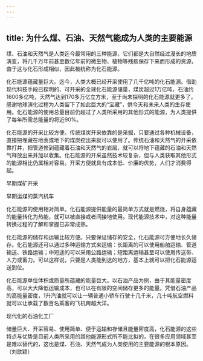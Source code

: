 ```yaml
---
---
---
```

title: 为什么煤、石油、天然气能成为人类的主要能源
---




煤、石油和天然气是人类迄今最常用的三种能源，它们都是大自然经过漫长的地质演变，将几千万年前甚至数亿年前的微生物、植物等残骸保存下来而形成的资源，由于这与化石形成相似，因此被统称为化石能源。



化石能源蕴藏量巨大。迄今，人类大概已经开采使用了几千亿吨的化石能源。借助现代科技手段已探明的、可开采的全球化石能源储量，煤炭超过1万亿吨，石油约1600多亿吨，天然气达到170多万亿立方米，至于尚未探明的化石能源就更多了。感谢地球演化过程为人类留下了如此巨大的“宝藏”，供今天和未来人类的生存使用。化石能源的使用总量目前仍超过了人类所采用的其他形式的能源，为人类提供了每年所需总能量的将近90%。

化石能源的开采比较方便。传统煤炭开采依靠的是采掘，只要通过各种机械设备，直接把埋藏在地表或地下的煤炭挖出来就可以使用了。传统石油和天然气的开采依靠打井，把管道修到蕴藏着石油和天然气的岩层，就可以将地下蕴藏的石油和天然气释放出来并加以收集。化石能源的开采虽然技术较复杂，但与人类获取其他形式的能源相比仍属相对容易。开采方便就具有成本低、价廉的优势，人们才消费得起。

早期煤矿开采



早期运煤的蒸汽机车



化石能源的使用相对简单。化石能源提供能量的最简单方式就是燃烧，将自身蕴藏的能量转化为热能，就可以被直接或者间接地使用。现代能源技术中，对这种能量转换过程的了解和掌握已非常成熟。

化石能源的储存和运输比较方便。只要保证储存的安全，化石能源可方便地长久储存。化石能源还可以通过多种运输方式来运输：长距离的可以使用船舶运输、管道输送、铁路运输；中短途的可以采用公路运输；短距离运输甚至可以使用传送带、人力或畜力。可以这样说，只要是人类能到达的地方，基本上就可以把化石能源运送到位。

化石能源单位体积或质量所蕴藏的能量巨大。以石油产品为例，由于其能量密度高，可以大大降低运输成本，也可以在有限的空间储存更多的能量。凭借石油产品的高能量密度，1升汽油就可以让一辆普通小轿车行驶十几千米，几十吨航空燃料就可以让承载了数百名乘客的飞机跨越大洋。

现代化的石油化工厂



储量巨大、开采容易、使用简单、便于运输和存储且能量密度高，化石能源的这些特点与优势是目前人类所采用的其他能源形式所不能比拟的，在很多应用领域甚至是难以替代的，这也是煤、石油、天然气成为人类使用的主要能源的根本原因。（刘歆颖）